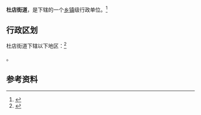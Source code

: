 {{中国乡级行政区|37/16/02/010/000}}

'''杜店街道'''，是{{PRC admin/fullname|37/16/02/010/000|3}}下辖的一个[[乡镇|乡镇]]级行政单位。<ref>{{PRC admin/ref sgc|{{PRC admin/parent|37/16/02/010/000}}}}</ref>

== 行政区划 ==

杜店街道下辖以下地区：<ref>{{PRC admin/ref sgc|37/16/02/010/000}}</ref>

{{PRC admin/children|37/16/02/010/000}}。

== 参考资料 ==

{{reflist}}

{{行政区划小作品}}
{{PRC admin/navcat|37/16/02/010/000}}